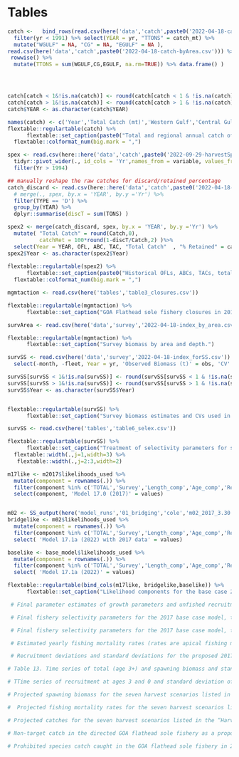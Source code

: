 # Tables


 

```r
catch <-   bind_rows(read.csv(here('data','catch',paste0('2022-04-18-catch_forSS.csv'))) %>%
  filter(yr < 1991) %>% select(YEAR = yr, "TTONS" = catch_mt) %>%
  mutate("WGULF" = NA, "CG" = NA, "EGULF" = NA ),
read.csv(here('data','catch',paste0('2022-04-18-catch-byArea.csv'))) %>%
 rowwise() %>% 
  mutate(TTONS = sum(WGULF,CG,EGULF, na.rm=TRUE)) %>% data.frame() )




catch[catch < 1&!is.na(catch)] <- round(catch[catch < 1 & !is.na(catch)],2)
catch[catch > 1&!is.na(catch)] <- round(catch[catch > 1 & !is.na(catch)],0)
catch$YEAR <- as.character(catch$YEAR) 

names(catch) <- c('Year','Total Catch (mt)','Western Gulf','Central Gulf','Eastern Gulf')
flextable::regulartable(catch) %>%  
      flextable::set_caption(paste0("Total and regional annual catch of GOA Flathead sole through ", date,". Data are from NMFS Observer Program and Alaska Regional Office.")) %>%
  flextable::colformat_num(big.mark = ",")
```

```r

spex <- read.csv(here::here('data','catch',paste0('2022-09-29-harvestSpex.csv'))) %>%
  tidyr::pivot_wider(., id_cols = 'Yr',names_from = variable, values_from = value) %>%
  filter(Yr > 1994)

## manually reshape the raw catches for discard/retained percentage
catch_discard <- read.csv(here::here('data','catch',paste0('2022-04-18-catch-raw.csv'))) %>%
  # merge(., spex, by.x = 'YEAR', by.y ='Yr') %>%
  filter(TYPE == 'D') %>%
  group_by(YEAR) %>%
  dplyr::summarise(discT = sum(TONS) )

spex2 <- merge(catch_discard, spex, by.x = 'YEAR', by.y ='Yr') %>%
  mutate( "Total Catch" = round(Catch,0),
          catchRet = 100*round(1-discT/Catch,2) )%>%
  select(Year = YEAR, OFL, ABC, TAC, "Total Catch"  , "% Retained" = catchRet)  
spex2$Year <- as.character(spex2$Year)        
  
flextable::regulartable(spex2) %>%  
      flextable::set_caption(paste0("Historical OFLs, ABCs, TACs, total catch and percent retention through ", date,".")) %>%
  flextable::colformat_num(big.mark = ",")
```

\pagebreak

```r
mgmtaction <- read.csv(here('tables','table3_closures.csv'))

flextable::regulartable(mgmtaction) %>%  
      flextable::set_caption("GOA Flathead sole fishery closures in 2015.")
```

\pagebreak


```r
survArea <- read.csv(here('data','survey','2022-04-18-index_by_area.csv'))

flextable::regulartable(mgmtaction) %>%  
      flextable::set_caption("Survey biomass by area and depth.")
```


```r
survSS <- read.csv(here('data','survey','2022-04-18-index_forSS.csv')) %>%
  select(-month, -fleet, Year = yr, 'Observed Biomass (t)' = obs, 'CV' = sterr) 

survSS[survSS < 1&!is.na(survSS)] <- round(survSS[survSS < 1 & !is.na(survSS)],2)
survSS[survSS > 1&!is.na(survSS)] <- round(survSS[survSS > 1 & !is.na(survSS)],0)
survSS$Year <- as.character(survSS$Year)


flextable::regulartable(survSS) %>%  
      flextable::set_caption("Survey biomass estimates and CVs used in the assessment as an absolute index of abundance.")
```

```r
survSS <- read.csv(here('tables','table6_selex.csv')) 

flextable::regulartable(survSS) %>%  
      flextable::set_caption("Treatment of selectivity parameters for survey and fishery fleet. Bracketed values indicate parameter bounds, if applicable.") %>%
  flextable::width(.,j=1,width=3) %>%
   flextable::width(.,j=2:3,width=2)
```


```r
m17like <- m2017$likelihoods_used %>%
  mutate(component = rownames(.)) %>%
  filter(component %in% c('TOTAL','Survey','Length_comp','Age_comp','Recruitment')) %>%
  select(component, 'Model 17.0 (2017)' = values)


m02 <- SS_output(here('model_runs','01_bridging','cole','m02_2017_3.30.17'), covar=TRUE, verbose=FALSE, printstats=FALSE)
bridgelike <- m02$likelihoods_used %>%
  mutate(component = rownames(.)) %>%
  filter(component %in% c('TOTAL','Survey','Length_comp','Age_comp','Recruitment')) %>%
  select( 'Model 17.1a (2022) with 2017 data' = values)

baselike <- base_model$likelihoods_used %>%
  mutate(component = rownames(.)) %>%
  filter(component %in% c('TOTAL','Survey','Length_comp','Age_comp','Recruitment')) %>%
  select( 'Model 17.1a (2022)' = values)

flextable::regulartable(bind_cols(m17like, bridgelike,baselike)) %>%  
      flextable::set_caption("Likelihood components for the base case 2022 model, the base case model with new data removed (data are as for the 2015 model), and the 2017 model. Values for likelihood components for the 2022 base case model cannot be compared directly with the other two models. The likelihoods for the 2017 model and the 2022 model with 2017 data vary slightly due to changes in the underlying software.") 
```


```r
 # Final parameter estimates of growth parameters and unfished recruitment with corresponding standard deviations for the 2017 base case model, the 2017 base case model with data up to 2015, and the 2015 model.
```


```r
 # Final fishery selectivity parameters for the 2017 base case model, the 2017 model with data up to 2015, and the 2015 model. “Est” refers to the estimated value and “Std. Dev” is the standard deviation of the estimate.  Parameters with NA for Std. Dev. are not estimated.
```


```r
 # Final fishery selectivity parameters for the 2017 base case model, the 2017 model with data up to 2015, and the 2015 model. “Est” refers to the estimated value and “Std. Dev” is the standard deviation of the estimate.  Parameters with NA for Std. Dev. are not estimated.
```

```r
 # Estimated yearly fishing mortality rates (rates are apical fishing mortality rates across ages) for the proposed 2017 model.
```

```r
 # Recruitment deviations and standard deviations for the proposed 2017 model.
```


```r
# Table 13. Time series of total (age 3+) and spawning biomass and standard deviation of spawning biomass (Std_Dev) for the previous and proposed 2017 assessments.
```


```r
# TTime series of recruitment at ages 3 and 0 and standard deviation of age 0 recruits for the previous and proposed 2017 assessments.
```



```r
# Projected spawning biomass for the seven harvest scenarios listed in the “Harvest Recommendations” section.
```

```r
#  Projected fishing mortality rates for the seven harvest scenarios listed in the “Harvest Recommendations” section.
```

```r
# Projected catches for the seven harvest scenarios listed in the “Harvest Recommendations” section.
```


```r
# Non-target catch in the directed GOA flathead sole fishery as a proportion of total weight of bycatch of each species. Conditional highlighting from white (lowest numbers) to green (highest numbers) is applied. No seabird bycatch was recorded in the GOA flathead sole fishery.
```

```r
# Prohibited species catch caught in the GOA flathead sole fishery in 2015, 2016 and 2017.
```